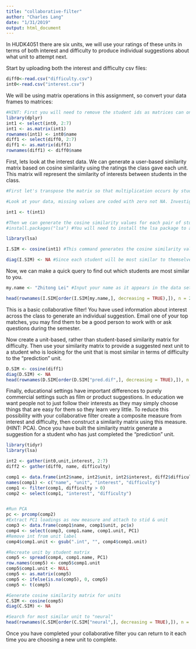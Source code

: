 ```yaml
---
title: "collaborative-filter"
author: "Charles Lang"
date: "1/31/2019"
output: html_document
---
```


In HUDK4051 there are six units, we will use your ratings of these units in terms of both interest and difficulty to produce individual suggestions about what unit to attempt next.

Start by uploading both the interest and difficulty csv files:
```r
diff0<-read.csv("difficulty.csv")
int0<-read.csv("interest.csv")

```

We will be using matrix operations in this assignment, so convert your data frames to matrices:
```r
#HINT: First you will need to remove the student ids as matrices can only contain one data type. You will then need to rename your row names with the student ids.
library(dplyr) 
int1 <- select(int0, 2:7)
int1 <- as.matrix(int1)
rownames(int1) <- int0$name
diff1 <- select(diff0, 2:7)
diff1 <- as.matrix(diff1)
rownames(diff1) <- diff0$name
```

First, lets look at the interest data. We can generate a user-based similarity matrix based on cosine similarity using the ratings the class gave each unit. This matrix will represent the similarity of interests between students in the class.
```r
#First let's transpose the matrix so that multiplication occurs by students rather than units.

#Look at your data, missing values are coded with zero not NA. Investigate cosine similarity and decide whether your missing values should be coded with zeros or NAs. Explain your choice.

int1 <- t(int1)

#Then we can generate the cosine similarity values for each pair of students
#install.packages("lsa") #You will need to install the lsa package to access the cosine command.

library(lsa)

I.SIM <- cosine(int1) #This command generates the cosine similarity values as a new matrix. Click on I.SIM in the Global Environment pane to see what it looks like.

diag(I.SIM) <- NA #Since each student will be most similar to themselves we want to remove that information
```

Now, we can make a quick query to find out which students are most similar to you. 
```r
my.name <- "Zhitong Lei" #Input your name as it appears in the data set

head(rownames(I.SIM[order(I.SIM[my.name,], decreasing = TRUE),]), n = 2) #This code orders the column of the matrix corresponding to your UNI according to similarity and returns the top two UNI ids for the students who's interests are most similar to yours
```

This is a basic collaborative filter! You have used information about interest across the class to generate an individual suggestion. Email one of your top matches, you may find them to be a good person to work with or ask questions during the semester.

Now create a unit-based, rather than student-based similarity matrix for difficulty. Then use your similarity matrix to provide a suggested next unit to a student who is looking for the unit that is most similar in terms of difficulty to the "prediction" unit. 
```r
D.SIM <- cosine(diff1)
diag(D.SIM) <- NA
head(rownames(D.SIM[order(D.SIM["pred.dif",], decreasing = TRUE),]), n = 1) 
```

Finally, educational settings have important differences to purely commercial settings such as film or product suggestions. In education we want people not to just follow their interests as they may simply choose things that are easy for them so they learn very little. To reduce this possibility with your collaborative filter create a composite measure from interest and difficulty, then construct a similarity matrix using this measure. (HINT: PCA). Once you have built the similarity matrix generate a suggestion for a student who has just completed the "prediction" unit.

```r
library(tidyr)
library(lsa)

int2 <- gather(int0,unit,interest, 2:7)
diff2 <- gather(diff0, name, difficulty)

comp1 <- data.frame(int2$name, int2$unit, int2$interest, diff2$difficulty)
names(comp1) <- c("name", "unit", "interest", "difficulty")
comp1 <- filter(comp1, difficulty > 0)
comp2 <- select(comp1, "interest", "difficulty")


#Run PCA
pc <- prcomp(comp2)
#Extract PC1 loadings as new measure and attach to stid & unit
comp3 <- data.frame(comp1$name, comp1$unit, pc$x)
comp4 <- select(comp3, comp1.name, comp1.unit, PC1)
#Remove int from unit label
comp4$comp1.unit <- gsub(".int", "", comp4$comp1.unit)

#Recreate unit by student matrix
comp5 <- spread(comp4, comp1.name, PC1)
row.names(comp5) <- comp5$comp1.unit
comp5$comp1.unit <- NULL
comp5 <- as.matrix(comp5)
comp5 <- ifelse(is.na(comp5), 0, comp5)
comp5 <- t(comp5)

#Generate cosine similarity matrix for units
C.SIM <- cosine(comp5)
diag(C.SIM) <- NA

#Search for most similar unit to "neural"
head(rownames(C.SIM[order(C.SIM["neural",], decreasing = TRUE),]), n = 1)

```

Once you have completed your collaborative filter you can return to it each time you are choosing a new unit to complete.
